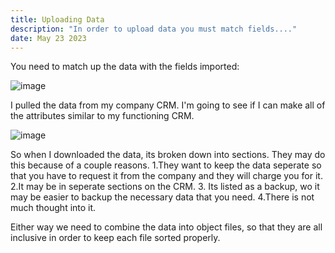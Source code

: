 ```yaml
---
title: Uploading Data
description: "In order to upload data you must match fields...."
date: May 23 2023
---
```


You need to match up the data with the fields imported:

![image](https://github.com/bnutz1/azerib/assets/95152119/6068acff-1aa8-4deb-8659-266cb5b2d927)

I pulled the data from my company CRM. I'm going to see if I can make all of the attributes similar to my functioning CRM. 

![image](https://github.com/bnutz1/azerib/assets/95152119/8085e085-41a0-47de-911a-9958fc9166af)

So when I downloaded the data, its broken down into sections. They may do this because of a couple reasons. 1.They want to keep the data seperate so that you have to request it from the company and they will charge you for it. 2.It may be in seperate sections on the CRM. 3. Its listed as a backup, wo it may be easier to backup the necessary data that you need. 4.There is not much thought into it.

Either way we need to combine the data into object files, so that they are all inclusive in order to keep each file sorted properly.
